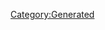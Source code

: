 {{Database/Diva/DivaInfo
 |Attr=4
 |ID=10
 |BodyId=1
 |PersonalityId=3
 |Enabled=2
 |LIOGKHIGJKN=44
 |HomeBgId=14
}}
[[Category:Generated]]
